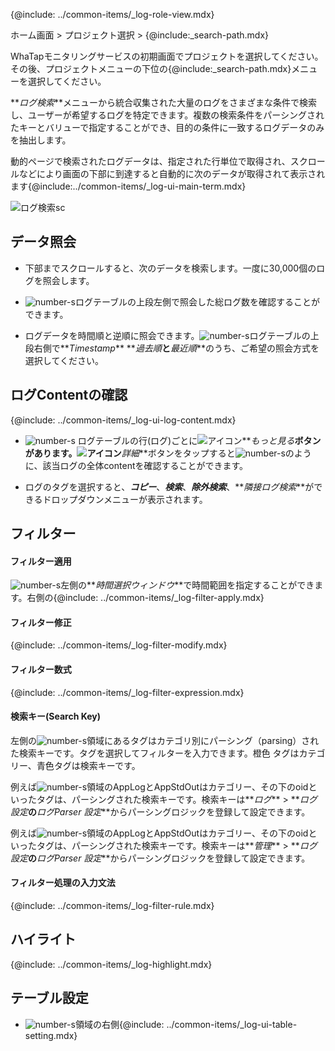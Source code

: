 {@include: ../common-items/_log-role-view.mdx}

ホーム画面 > プロジェクト選択 > {@include:\_search-path.mdx}

WhaTapモニタリングサービスの初期画面でプロジェクトを選択してください。その後、プロジェクトメニューの下位の{@include:\_search-path.mdx}メニューを選択してください。 

**_ログ検索_**メニューから統合収集された大量のログをさまざまな条件で検索し、ユーザーが希望するログを特定できます。複数の検索条件をパーシングされたキーとバリューで指定することができ、目的の条件に一致するログデータのみを抽出します。 

動的ページで検索されたログデータは、指定された行単位で取得され、スクロールなどにより画面の下部に到達すると自動的に次のデータが取得されて表示されます{@include:../common-items/_log-ui-main-term.mdx}

![ログ検索sc](/img/log-search.png)

## データ照会

-   下部までスクロールすると、次のデータを検索します。一度に30,000個のログを照会します。

-   ![number-s](/img/number-03.png)ログテーブルの上段左側で照会した総ログ数を確認することができます。 

-   ログデータを時間順と逆順に照会できます。![number-s](/img/number-03.png)ログテーブルの上段右側で**_Timestamp_** **_過去順_**と**_最近順_**のうち、ご希望の照会方式を選択してください。

## ログContentの確認

{@include: ../common-items/_log-ui-log-content.mdx}

-   ![number-s](/img/number-03.png) ログテーブルの行(ログ)ごとに![アイコン](/img/ic-caret-right.svg)**_もっと見る_**ボタンがあります。![アイコン](/img/ic-caret-right.svg)**_詳細_**ボタンをタップすると![number-s](/img/number-04.png)のように、該当ログの全体contentを確認することができます。

-   ログのタグを選択すると、**_コピー_**、**_検索_**、**_除外検索_**、**_隣接ログ検索_**ができるドロップダウンメニューが表示されます。

## フィルター

#### フィルター適用

![number-s](/img/number-01.png)左側の**_時間選択ウィンドウ_**で時間範囲を指定することができます。右側の{@include: ../common-items/_log-filter-apply.mdx} 

#### フィルター修正

{@include: ../common-items/_log-filter-modify.mdx}

#### フィルター数式

{@include: ../common-items/_log-filter-expression.mdx}

#### 検索キー(Search Key)

左側の![number-s](/img/number-02.png)領域にあるタグはカテゴリ別にパーシング（parsing）された検索キーです。タグを選択してフィルターを入力できます。<span class='logwr'>橙色</span> タグはカテゴリー、<span class='lowfg'>青色</span>タグは検索キーです。

<InDoc product='log'>

例えば![number-s](/img/number-02.png)領域の<span class='logwr'>AppLog</span>と<span class='logwr'>AppStdOut</span>はカテゴリー、その下の<span class='lowfg'>oid</span>といったタグは、パーシングされた検索キーです。検索キーは**_ログ_** > **_ログ設定_**の**_ログParser 設定_**からパーシングロジックを登録して設定できます。 

</InDoc>

<InDoc product='aws-log'>

例えば![number-s](/img/number-02.png)領域の<span class='logwr'>AppLog</span>と<span class='logwr'>AppStdOut</span>はカテゴリー、その下の<span class='lowfg'>oid</span>といったタグは、パーシングされた検索キーです。検索キーは**_管理_** > **_ログ設定_**の**_ログParser 設定_**からパーシングロジックを登録して設定できます。 

</InDoc>

#### フィルター処理の入力文法

{@include: ../common-items/_log-filter-rule.mdx} 

## ハイライト

{@include: ../common-items/_log-highlight.mdx}

## テーブル設定

-   ![number-s](/img/number-03.png)領域の右側{@include: ../common-items/_log-ui-table-setting.mdx}
